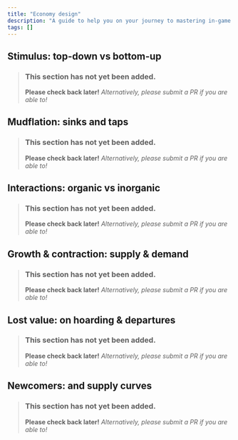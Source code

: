 ```yaml
---
title: "Economy design"
description: "A guide to help you on your journey to mastering in-game economies."
tags: []
---
```


## Stimulus: top-down vs bottom-up
> ### This section has not yet been added.
> **Please check back later!** *Alternatively, please submit a PR if you are able to!*

## Mudflation: sinks and taps
> ### This section has not yet been added.
> **Please check back later!** *Alternatively, please submit a PR if you are able to!*

## Interactions: organic vs inorganic
> ### This section has not yet been added.
> **Please check back later!** *Alternatively, please submit a PR if you are able to!*

## Growth & contraction: supply & demand
> ### This section has not yet been added.
> **Please check back later!** *Alternatively, please submit a PR if you are able to!*

## Lost value: on hoarding & departures
> ### This section has not yet been added.
> **Please check back later!** *Alternatively, please submit a PR if you are able to!*

## Newcomers: and supply curves
> ### This section has not yet been added.
> **Please check back later!** *Alternatively, please submit a PR if you are able to!*